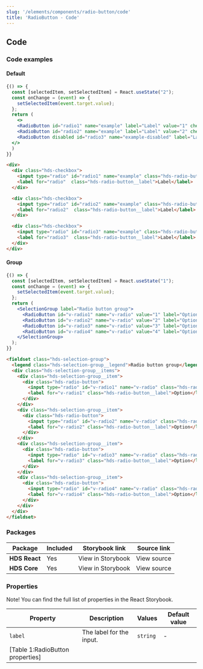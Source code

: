 ```yaml
---
slug: '/elements/components/radio-button/code'
title: 'RadioButton - Code'
---
```



## Code

### Code examples 

#### Default
<Playground>

```jsx
{() => {
  const [selectedItem, setSelectedItem] = React.useState("2");
  const onChange = (event) => {
    setSelectedItem(event.target.value);
  };
  return (
    <>
    <RadioButton id="radio1" name="example" label="Label" value="1" checked={selectedItem === "1"} onChange={onChange}/>
    <RadioButton id="radio2" name="example" label="Label" value="2" checked={selectedItem === "2"} onChange={onChange} />
    <RadioButton disabled id="radio3" name="example-disabled" label="Label" value="3" checked={selectedItem === "3"} onChange={onChange}/>
  </>
  )
}}
```

```html
<div>
  <div class="hds-checkbox">
    <input type="radio" id="radio1" name="example" class="hds-radio-button__input" />
    <label for="radio"  class="hds-radio-button__label">Label</label>
  </div>

  <div class="hds-checkbox">
    <input type="radio" id="radio2" name="example" class="hds-radio-button__input" checked />
    <label for="radio2"  class="hds-radio-button__label">Label</label>
  </div>

  <div class="hds-checkbox">
    <input type="radio" id="radio3" name="example" class="hds-radio-button__input" disabled />
    <label for="radio3"  class="hds-radio-button__label">Label</label>
  </div>
</div>
```

</Playground>

#### Group
<Playground>


```jsx
{() => {
  const [selectedItem, setSelectedItem] = React.useState("1");
  const onChange = (event) => {
    setSelectedItem(event.target.value);
  };
  return (
    <SelectionGroup label="Radio button group">
      <RadioButton id="v-radio1" name="v-radio" value="1" label="Option" checked={selectedItem === "1"} onChange={onChange} />
      <RadioButton id="v-radio2" name="v-radio" value="2" label="Option" checked={selectedItem === "2"} onChange={onChange} />
      <RadioButton id="v-radio3" name="v-radio" value="3" label="Option" checked={selectedItem === "3"} onChange={onChange} />
      <RadioButton id="v-radio4" name="v-radio" value="4" label="Option" checked={selectedItem === "4"} onChange={onChange} />
    </SelectionGroup>
  );
}}
```

```html
<fieldset class="hds-selection-group">
  <legend class="hds-selection-group__legend">Radio button group</legend>
  <div class="hds-selection-group__items">
    <div class="hds-selection-group__item">
      <div class="hds-radio-button">
        <input type="radio" id="v-radio1" name="v-radio" class="hds-radio-button__input" name="example" value="foo" checked />
        <label for="v-radio1" class="hds-radio-button__label">Option</label>
      </div>
    </div>
    <div class="hds-selection-group__item">
      <div class="hds-radio-button">
        <input type="radio" id="v-radio2" name="v-radio" class="hds-radio-button__input" name="example" value="bar" />
        <label for="v-radio2" class="hds-radio-button__label">Option</label>
      </div>
    </div>
    <div class="hds-selection-group__item">
      <div class="hds-radio-button">
        <input type="radio" id="v-radio3" name="v-radio" class="hds-radio-button__input" name="example" value="baz" />
        <label for="v-radio3" class="hds-radio-button__label">Option</label>
      </div>
    </div>
    <div class="hds-selection-group__item">
      <div class="hds-radio-button">
        <input type="radio" id="v-radio4" name="v-radio" class="hds-radio-button__input" name="example" value="qux" />
        <label for="v-radio4" class="hds-radio-button__label">Option</label>
      </div>
    </div>
  </div>
</fieldset>
```

</Playground>


### Packages
| Package           | Included                      | Storybook link                                                                                                                      | Source link   |
| ----------------- | ----------------------------- | ----------------------------------------------------------------------------------------------------------------------------------- | ------------- |
| **HDS React**     | <IconCheckCircleFill /> Yes   | <Link size="M" external href="/storybook/react/?path=/story/components-radiobutton--default">View in Storybook</Link> | <Link size="M" external href="https://github.com/City-of-Helsinki/helsinki-design-system/tree/master/packages/react/src/components/radioButton">View source</Link> |
| **HDS Core**      | <IconCheckCircleFill /> Yes        | <Link size="M" external href="/storybook/core/?path=/story/components-radio-button--default">View in Storybook</Link> | <Link size="M" external href="https://github.com/City-of-Helsinki/helsinki-design-system/tree/master/packages/core/src/components/radio-button">View source</Link>  |

### Properties
Note! You can find the full list of properties in the <Link size="M" href="/storybook/react/?path=/story/components-radiobutton--default" external>React Storybook.</Link>

| Property              | Description                     | Values                                     | Default value  |
| --------------------- | --------------------------------| ------------------------------------------ | -------------- |
| `label`               | The label for the input.        | `string`                                   | -              |
[Table 1:RadioButton properties]|

